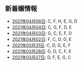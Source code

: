 新着嬢情報
----

- [2021年04月06日](/new/2021-04-06): C, F, H, E, G, D
- [2021年04月04日](/new/2021-04-04): C, G, F, D, E
- [2021年04月03日](/new/2021-04-03): G, C, E, F, D
- [2021年04月02日](/new/2021-04-02): F, C, D, G, E
- [2021年03月31日](/new/2021-03-31): C, D, G, E, F
- [2021年03月28日](/new/2021-03-28): G, D, C, F, E
- [2021年03月27日](/new/2021-03-27): D, F, E, G, C
